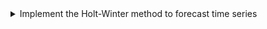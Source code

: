 <details>

<summary>Implement the Holt-Winter method to forecast time series</summary>
-   Justijy the need for the Holt-Winters method of exponential smoothing
-   Remember how to obtain initial parameters for the H-W algorithm
-   Explain the H-W method equatons and parameters for additive decomposition models
-   Explain the H-W forecasting equation for additive decomposition models .Eq 3.22
-   Explain the H-W method equatons and parameters for multiplicative decomposition models
-   State the H-W forecasting equation for multiplicative decomposition models .Eq 3.23
-   Use HoltWinters() to forecast additive model time series
-   Use HoltWinters() to forecast multiplicative model time series
-   Interpret the coeficient estimates a_n, b_n, s_n of H-W smoothing algorithm
-   Interpret the smoothing parameter estimates alpha, beta, gamma of H-W smoothing algorithm
-   Plot the H-W decomposition of a TS (see Fig 3.10)
-   Plot the H-W fitted values versus the original time series (see Fig 3.11)
-   Plot H-W predictions along time series realizations (see Fig 3.13)

</details>
